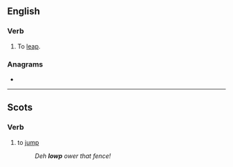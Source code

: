 ==English==

===Verb===
{{en-verb|lowps|lowping|lowpt|past2=lowped}}

# {{lb|en|Cumbria|Northumbria}} To [[leap]].

===Anagrams===
* {{anagrams|en|a=lopw|LWOP|plow}}

----

==Scots==

===Verb===
{{sco-verb}}

# {{lb|sco|South Scots}} to [[jump]]
#: ''Deh '''lowp''' ower that fence!''